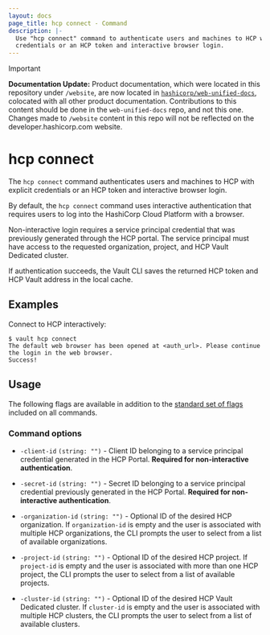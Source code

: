 ```yaml
---
layout: docs
page_title: hcp connect - Command
description: |-
  Use "hcp connect" command to authenticate users and machines to HCP with explicit
  credentials or an HCP token and interactive browser login.
---
```


> [!IMPORTANT]  
> **Documentation Update:** Product documentation, which were located in this repository under `/website`, are now located in [`hashicorp/web-unified-docs`](https://github.com/hashicorp/web-unified-docs), colocated with all other product documentation. Contributions to this content should be done in the `web-unified-docs` repo, and not this one. Changes made to `/website` content in this repo will not be reflected on the developer.hashicorp.com website.

# hcp connect

The `hcp connect` command authenticates users and machines to HCP with explicit
credentials or an HCP token and interactive browser login.

By default, the `hcp connect` command uses interactive authentication that requires
users to log into the HashiCorp Cloud Platform with a browser.

Non-interactive login requires a service principal credential that was
previously generated through the HCP portal. The service principal must have
access to the requested organization, project, and HCP Vault Dedicated cluster.

If authentication succeeds, the Vault CLI saves the returned HCP token and HCP
Vault address in the local cache.

## Examples

Connect to HCP interactively:

```shell-session
$ vault hcp connect
The default web browser has been opened at <auth_url>. Please continue the login in the web browser.
Success!
```

## Usage

The following flags are available in addition to the [standard set of
flags](/vault/docs/commands) included on all commands.

### Command options

- `-client-id` `(string: "")` - Client ID belonging to a service principal
credential generated in the HCP Portal. **Required for non-interactive
authentication**.

- `-secret-id` `(string: "")` - Secret ID belonging to a service principal
credential previously generated in the HCP Portal. **Required for
non-interactive authentication**.

- `-organization-id` `(string: "")` - Optional ID of the desired HCP
organization. If `organization-id` is empty and the user is associated with
multiple HCP organizations, the CLI prompts the user to select from a list
of available organizations.

- `-project-id` `(string: "")` - Optional ID of the desired HCP project. If
  `project-id` is empty and the user is associated with more than one HCP
   project, the CLI prompts the user to select from a list of available projects.

- `-cluster-id` `(string: "")` - Optional ID of the desired HCP Vault Dedicated cluster.
If `cluster-id` is empty and the user is associated with multiple HCP clusters,
the CLI prompts the user to select from a list of available clusters.
